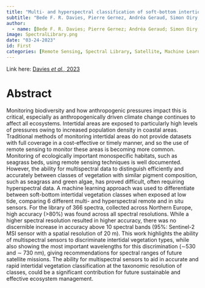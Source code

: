 ```yaml
---
title: "Multi- and hyperspectral classification of soft-bottom intertidal vegetation using a spectral library for coastal biodiversity remote sensing."
subtitle: "Bede F. R. Davies, Pierre Gernez, Andréa Geraud, Simon Oiry, Philippe Rosa, Maria Laura Zoffoli & Laurent Barillé"
author:
  - name: [Bede F. R. Davies; Pierre Gernez; Andréa Geraud; Simon Oiry; Philippe Rosa; Maria Laura Zoffoli; Laurent Barillé]
image: SpectralLibrary.png
date: "03-24-2023"
id: First
categories: [Remote Sensing, Spectral Library, Satellite, Machine Learning, First Author]
---
```


Link here: [Davies *et al.,* 2023](https://www.sciencedirect.com/science/article/pii/S0034425723001050?dgcid=author)

# Abstract

Monitoring biodiversity and how anthropogenic pressures impact this is critical, especially as anthropogenically driven climate change continues to affect all ecosystems. Intertidal areas are exposed to particularly high levels of pressures owing to increased population density in coastal areas. Traditional methods of monitoring intertidal areas do not provide datasets with full coverage in a cost-effective or timely manner, and so the use of remote sensing to monitor these areas is becoming more common. Monitoring of ecologically important monospecific habitats, such as seagrass beds, using remote sensing techniques is well documented. However, the ability for multispectral data to distinguish efficiently and accurately between classes of vegetation with similar pigment composition, such as seagrass and green algae, has proved difficult, often requiring hyperspectral data. A machine learning approach was used to differentiate between soft-bottom intertidal vegetation classes when exposed at low tide, comparing 6 different multi- and hyperspectral remote and in situ sensors. For the library of 366 spectra, collected across Northern Europe, high accuracy (>80%) was found across all spectral resolutions. While a higher spectral resolution resulted in higher accuracy, there was no discernible increase in accuracy above 10 spectral bands (95%: Sentinel-2 MSI sensor with a spatial resolution of 20 m). This work highlights the ability of multispectral sensors to discriminate intertidal vegetation types, while also showing the most important wavelengths for this discrimination (∼530 and ∼ 730 nm), giving recommendations for spectral ranges of future satellite missions. The ability for multispectral sensors to aid in accurate and rapid intertidal vegetation classification at the taxonomic resolution of classes, could be a significant contribution for future sustainable and effective ecosystem management.
